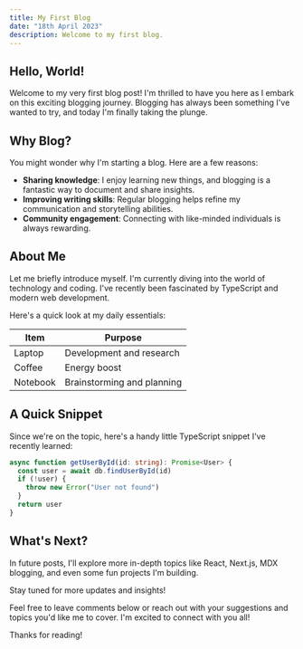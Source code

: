 ```yaml
---
title: My First Blog
date: "18th April 2023"
description: Welcome to my first blog.
---
```


<MdImage src="/axon.png" alt="Axon logo" />

## Hello, World!

Welcome to my very first blog post! I'm thrilled to have you here as I embark on this exciting blogging journey. Blogging has always been something I've wanted to try, and today I'm finally taking the plunge.

## Why Blog?

You might wonder why I'm starting a blog. Here are a few reasons:

- **Sharing knowledge**: I enjoy learning new things, and blogging is a fantastic way to document and share insights.
- **Improving writing skills**: Regular blogging helps refine my communication and storytelling abilities.
- **Community engagement**: Connecting with like-minded individuals is always rewarding.

## About Me

Let me briefly introduce myself. I'm currently diving into the world of technology and coding. I've recently been fascinated by TypeScript and modern web development.

Here's a quick look at my daily essentials:

| Item     | Purpose                    |
| -------- | -------------------------- |
| Laptop   | Development and research   |
| Coffee   | Energy boost               |
| Notebook | Brainstorming and planning |

## A Quick Snippet

Since we're on the topic, here's a handy little TypeScript snippet I've recently learned:

```ts
async function getUserById(id: string): Promise<User> {
  const user = await db.findUserById(id)
  if (!user) {
    throw new Error("User not found")
  }
  return user
}
```

## What's Next?

In future posts, I'll explore more in-depth topics like React, Next.js, MDX blogging, and even some fun projects I'm building.

Stay tuned for more updates and insights!

Feel free to leave comments below or reach out with your suggestions and topics you'd like me to cover. I'm excited to connect with you all!

Thanks for reading!

<MdImage src="/axon.png" alt="Axon logo" />
